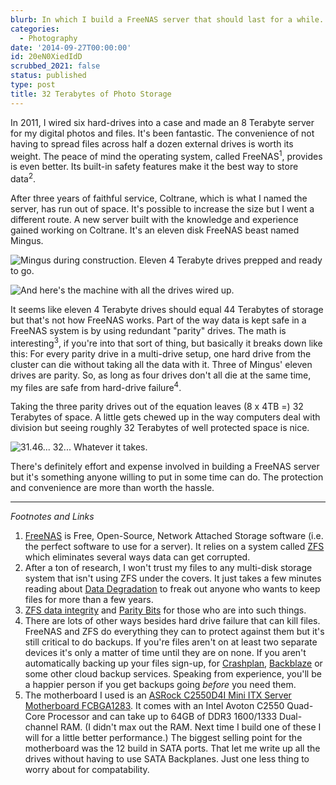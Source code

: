 ```yaml
---
blurb: In which I build a FreeNAS server that should last for a while.
categories:
  - Photography
date: '2014-09-27T00:00:00'
id: 20eN0XiedIdD
scrubbed_2021: false
status: published
type: post
title: 32 Terabytes of Photo Storage
---
```


In 2011, I wired six hard-drives into a case and made an 8 Terabyte server for my digital photos and files. It's been fantastic. The convenience of not having to spread files across half a dozen external drives is worth its weight. The peace of mind the operating system, called FreeNAS<sup>1</sup>, provides is even better. Its built-in safety features make it the best way to store data<sup>2</sup>. 

After three years of faithful service, Coltrane, which is what I named the server, has run out of space. It's possible to increase the size but I went a different route. A new server built with the knowledge and experience gained working on Coltrane. It's an eleven disk FreeNAS beast named Mingus. 

![Mingus during construction. Eleven 4 Terabyte drives prepped and ready to go. ](/aws-20140925--1027-03b.jpg) 

![And here's the machine with all the drives wired up.](/aws-20140925--1137-04a.jpg) 

It seems like eleven 4 Terabyte drives should equal 44 Terabytes of storage but that's not how FreeNAS works. Part of the way data is kept safe in a FreeNAS system is by using redundant "parity" drives. The math is interesting<sup>3</sup>, if you're into that sort of thing, but basically it breaks down like this: For every parity drive in a multi-drive setup, one hard drive from the cluster can die without taking all the data with it. Three of Mingus' eleven drives are parity. So, as long as four drives don't all die at the same time, my files are safe from hard-drive failure<sup>4</sup>.

Taking the three parity drives out of the equation leaves (8 x 4TB =) 32 Terabytes of space. A little gets chewed up in the way computers deal with division but seeing roughly 32 Terabytes of well protected space is nice. 

![31.46... 32... Whatever it takes. ](/screengrab-20140927--1720-01a.png) 

There's definitely effort and expense involved in building a FreeNAS server but it's something anyone willing to put in some time can do. The protection and convenience are more than worth the hassle. 

---


_Footnotes and Links_

1. [FreeNAS](http://www.freenas.org) is Free, Open-Source, Network Attached Storage software (i.e. the perfect software to use for a server). It relies on a system called [ZFS](http://www.freenas.org) which eliminates several ways data can get corrupted. 
2. After a ton of research, I won't trust my files to any multi-disk storage system that isn't using ZFS under the covers. It just takes a few minutes reading about [Data Degradation](http://en.wikipedia.org/wiki/Data_degradation#Decay_of_storage_media) to freak out anyone who wants to keep files for more than a few years. 
3. [ZFS data integrity](http://en.wikipedia.org/wiki/ZFS#ZFS_data_integrity) and [Parity Bits](http://en.wikipedia.org/wiki/Parity_bit) for those who are into such things.
4. There are lots of other ways besides hard drive failure that can kill files. FreeNAS and ZFS do everything they can to protect against them but it's still critical to do backups. If you're files aren't on at least two separate devices it's only a matter of time until they are on none. If you aren't automatically backing up your files sign-up, for [Crashplan](http://www.code42.com/crashplan/), [Backblaze](https://www.backblaze.com) or some other cloud backup services. Speaking from experience, you'll be a happier person if you get backups going *before* you need them.
5. The motherboard I used is an [ASRock C2550D4I Mini ITX Server Motherboard FCBGA1283](http://www.newegg.com/Product/Product.aspx?Item=N82E16813157419). It comes with an Intel Avoton C2550 Quad-Core Processor and can take up to 64GB of DDR3 1600/1333 Dual-channel RAM. (I didn't max out the RAM. Next time I build one of these I will for a little better performance.) The biggest selling point for the motherboard was the 12 build in SATA ports. That let me write up all the drives without having to use SATA Backplanes. Just one less thing to worry about for compatability.
